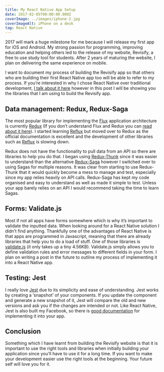 ```yaml
---
title: My React Native App Setup
date: 2017-02-05T00:00:00.000Z
coverImage: ../images/iphone-2.jpg
coverImageAlt: iPhone on a desk
tag: React Native
---
```


2017 will mark a huge milestone for me because I will release my first app for iOS and Android. My strong passion for programming, improving education and helping others led to the release of my website, Revisify, a free to use study tool for students. After 2 years of maturing the website, I plan on delivering the same experience on mobile.

I want to document my process of building the Revisify app so that others who are building their first React Native app too will be able to refer to my process. If you’re interested in why I chose React Native over traditional development, [I talk about it here](https://blog.revisify.com/5-reasons-why-i-chose-react-native-over-traditional-app-development-3de18e208b8a#.m0wqbypjm) however in this post I will be showing you the libraries that I am using to build the Revisify app.

## Data management: Redux, Redux-Saga

The most popular library for implementing the [Flux](https://facebook.github.io/flux/) application architecture is currently [Redux](http://redux.js.org/) (If you don’t understand Flux and Redux you can [read about it here](https://blog.revisify.com/using-redux-with-react-native-9d07381507fe#.oku5fl6xp)). I started learning [Reflux](https://github.com/reflux/refluxjs) but moved over to Redux as the official documentation is excellent and the development of other libraries such as [Reflux](https://github.com/reflux/refluxjs) is slowing down.

Redux does not have the functionality to pull data from an API so there are libraries to help you do that. I began using [Redux-Thunk](https://github.com/gaearon/redux-thunk) since it was easier to understand than the alternative [Redux-Saga](https://github.com/redux-saga/redux-saga) however I switched over to using Sagas for multiple reasons. It was clear from starting to use Redux-Thunk that it would quickly become a mess to manage and test, especially since my app relies heavily on API calls. Redux-Saga has kept my code organised and easy to understand as well as made it simple to test. Unless your app barely relies on an API I would recommend taking the time to learn Sagas.

## Forms: Validate.js

Most if not all apps have forms somewhere which is why it’s important to validate the inputted data. When looking around for a React Native solution I didn’t find anything. Thankfully one of the advantages of React Native is that apps are programmed in Javascript, meaning that there are already libraries that help you to do a load of stuff. One of those libraries is [validate.js](https://validatejs.org/) (it only takes up a tiny 4.56KB). Validate.js simply allows you to define validation rules and error messages to different fields in your form. I plan on writing a post in the future to outline my process of implementing it into a React Native app.

## Testing: Jest

I really love [Jest](https://facebook.github.io/jest/) due to its simplicity and ease of understanding. Jest works by creating a ‘snapshot’ of your components. If you update the component and generate a new snapshot of it, Jest will compare the old and new versions and ask you if the changes are intended or not. Like React Native, Jest is also built my Facebook, so there is [good documentation](https://facebook.github.io/jest/docs/tutorial-react-native.html#content) for implementing it into your app.

## Conclusion

Something which I have learnt from building the Revisify website is that it is important to use the right tools and libraries when initially building your application since you’ll have to use it for a long time. If you want to make your development easier use the right tools at the beginning. Your future self will love you for it.
